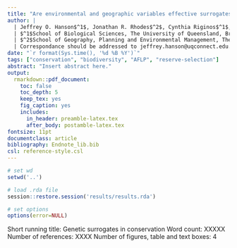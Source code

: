 ```yaml
---
title: "Are environmental and geographic variables effective surrogates for genetic variation in conservation planning?"
author: |
  | Jeffrey O. Hanson$^1$, Jonathan R. Rhodes$^2$, Cynthia Riginos$^1$, Hugh P. Possingham$^1$, Richard A. Fuller$^1$
  | $^1$School of Biological Sciences, The University of Queensland, Brisbane, QLD, Australia
  | $^2$School of Geography, Planning and Environmental Management, The University of Queensland, Brisbane, QLD, Australia
  | Correspondance should be addressed to jeffrey.hanson@uqconnect.edu.au
date: "`r format(Sys.time(), '%d %B %Y')`"
tags: ["conservation", "biodiversity", "AFLP", "reserve-selection"]
abstract: "Insert abstract here."
output:
  rmarkdown::pdf_document:
    toc: false
    toc_depth: 5
    keep_tex: yes
    fig_caption: yes
    includes:
      in_header: preamble-latex.tex
      after_body: postamble-latex.tex
fontsize: 11pt
documentclass: article
bibliography: Endnote_lib.bib
csl: reference-style.csl
---
```


<!-- NOTES -->
<!-- 150 word limit for abstract -->
<!-- 5000 word length limit -->

```r
# set wd
setwd('..')

# load .rda file
session::restore.session('results/results.rda')

# set options
options(error=NULL)
```


<!--  title page -->
Short running title: Genetic surrogates in conservation \newline
Word count: XXXXX \newline
Number of references: XXXX \newline
Number of figures, table and text boxes: 4 \newline

\newpage

<!-- add line numbers -->
\begin{linenumbers}

## Introduction
<!--  main text -->
Biodiversity is under threat. In recent history, many species have gone extinct [@r270; @r272]. Today, thousands of species are listed as endangered or near threatened in the International Union for Conservation of Nature (IUCN) red list (\url{www.iucnredlist.org}). In the near future, species are expected to face even more threats [eg. climate change; @r236; @r243]. In response to this crisis, the overarching aim of conservation is to maximize the long-term persistence of biodiversity [@r255; @r67].

Protected areas are one of the hallmarks of modern conservation [@r440]. They buffer species from anthropogenic impacts and provide places for biodiversity processes to persist (eg. nutrient cycling and water purification). Protected areas also set the stage for direct management actions to enhance species recovery (eg. habitat rehabilitation, translocation, and invasive species management). But the resources available for conservation are limited, and so protected areas must be cost-effective. As a consequence, decision support tools [eg. $\texttt{MARXAN}$; @r22; $\texttt{Zonation}$; @r429] are used to identify cost-effective plans for protected areas (prioritizations). These tools typically estimate the benefit that a given species receives from a given prioritization based on the proportion of its range that is secured (eg. using targets). However, the true benefit of a given prioritization is dependent on many additional factors that are not used to inform the reserve selection process.

Protected areas must preserve intra-specific genetic variation to maximize species recovery [@r67; @r3; @r61]. This variation can be classified as either adaptive or neutral [reviewed in @r????]. Adaptive genetic variation is associated with loci currently under selection. By preserving existing patterns of adaptive variation, protected areas can ensure that populations with particularly beneficial adaptations are not lost [@r3]. In contrast, neutral genetic variation is associated with loci that are not under natural selection. Neutral variation often reflects the evolutionary history of different populations. By preserving existing patterns of neutral variation, protected areas can secure different genetic lineages and avoid the adverse effects of low genetic diversity [eg. inbreeding depression; @r67]. However, genetic data requires considerable investment to obtain and analyze. As a consequence, conservation planners do not typically use genetic data to inform prioritizations [@r61]. Thus many prioritizations may fail to capture species' intra-specific genetic variation, and ultimately fail to deliver conservation outcomes.

In light of this problem, conservation scientists have been investigating surrogates for genetic variation to generate better prioritizations--but without the overheads associated with genetic data. Since adaptive genetic variation is ultimately driven by selection pressures, conservation planners have used the distribution of likely selection pressures. For instance, environmental variation such as local habitat type [@r247] and climate [@r2] have been used to guide the reserve selection process. While such variables have been used to detect and verify adaptive genetic variation [eg. @r475; @r455], the effectiveness of prioritizations based on such surrogates remains unverified. 

On the other hand, neutral genetic variation arises a reduction in gene flow between individuals. By modeling the connectivity between areas, a function of gene flow, conservation scientists have explored the effectiveness of surrogates for neutral genetic variation. For instance, the isolation by distance theory [IBD; @r259] predicts that populations further apart will have reduced connectivity, and in turn exchange less genetic material. The use of geographic distance-based surrogates has been found to improve prioritizations in an island network [@r200]. However this remains untested in spatially contiguous systems where connectivity is complicated by additional factors [eg. terrain; eg. @r474]--the systems commonly featured in real-world conservation planning exercises. Before conservation planners can reliably use surrogates for genetic data in conservation planning, the effectiveness of these surrogates needs to be verified. Otherwise, if these surrogates are ineffective, conservation planners may waste precious resources on places with little benefit. 

Our overarching aim was to investigate the effectiveness of environmental and geographic surrogates for adaptive neutral genetic variation in the context of conservation planning. First, we aimed to understand the relationship between the surrogate targets used to generate a prioritization and the proportion of genetic variation secured in the prioritization. Second, we aimed to determine if the addition of surrogate-based targets in more realistic conservation planning scenarios would result in prioritizations that secured substantially more genetic variation. If these surrogates can be shown to improve the intra-specific genetic variation captured in a prioritization, then conservation planners may use these surrogates when genetic data is not available, and in turn deliver more effective protected areas.

## Methods
### Study system
To address the aims of the study, we utilized species distribution and genomic data collected by the IntraBioDiv project [@r451; see @r452 for methodological details]. This dataset was particularly well suited; it provides spatially explicit genomic data for a multitude of species across a broad geographic area over large environmental gradients. As part of this project, data were collected for 27 alpine plant species were across the European Alps according to a grid (22.3 km $\times$ 25 km; Figure S1). Briefly, in every second cell, plant samples were collected from three individuals for each species present inside the cell. Cells that did not contain any plant samples were omitted from our analysis. Samples were genotyped using amplified fragment length polymorphisms [AFLP; @r453]. Matrices denoting the presence/absence of polymorphisms at loci were constructed independently for each species. Thus for each second grid cell, for each of the species in the grid cell, the dataset contains information describing the genomic variation of individuals inside the grid cell. We used these grid cells as planning units to develop prioritizations to investigate the effectiveness of surrogates for the (AFLP) genetic variation. The majority of our analyses described hereafter were performed using the \texttt{R} software package [version `r paste0(version$major, '.', version$minor)`; @r192].

### Landscape data
We aimed to investigate the effectiveness of climatic and geographic surrogates. To describe the location of each grid cell, we projected the grid into an equi-distant coordinate system ($\texttt{ESRI:102031}$), calculated their centroids, and extracted its two-dimensional coordinates. To describe the climatic variation among each cell, we obtained 19 bioclimatic variables [approx. 1 km resolution; @r33]. These layers and the grid cells were projected into an equal-area coordinate system ($\texttt{ESRI:102014}$). The bioclimatic variables were clipped to the extent of the grid and subject to a principle components analysis (PCA; using ArcMap version 10.2.2; Table S1). The first two principle components (PCs) cumulatively explained `r round(pca.DF[[4]][2],1)` % of the variation and were used to generate two new layers. We calculated the average value for each PC layer in each grid cell, and used these values to characterize the main themes of climatic variation among the grid cells (Figure S2). To examine if the influence of opportunity cost, we calculated the total human population density inside each planning unit (obtained at 1 km resolution from the Global Rural-Urban Mapping Project; GRUMP V1; @r472).

### Outlier locus detection
To investigate the effectiveness of the surrogates for adaptive and neutral genetic variation, we first need to identify which of the sampled loci--if any--were under selection for each species. We used outlier locus detection methods [evaluated in @r454] to achieve this. The basic premise underpinning these analyses is that neutral loci are expected to exhibit a specific level of variation among populations ($F_{st}$), and loci that deviate from this expectation should be under selection. The advantage of these methods--in contrast with environmental association analyses [eg. r@475]--is that they do not use environmental data to identify loci under selection, which would have biased our analysis. In an earlier study, Bothwell _et al._ [-@r455] applied such outlier detection methods to one of the species in this dataset (_Getiana nivalis_). Here, we adopted a similar methodology and applied it to each of the 27 species in the dataset.

First, we grouped individuals into genetic lineages for each species. The purpose of this step was to avoid misclassifying loci as adaptive. We used discriminant analyses of principle components [DAPC; @r467] to assign individuals to populations [implemented in $\texttt{adegenet}$ R package; @r468]. Briefly, for each species, we transformed the binary loci data using a principle components analysis (PCA) and obtained the principle components required to explain at least `r adegenet.params.LST[[MODE]]$perc.pca` % variation. We subject these components to multiple \textit{k}-means clustering models with varying numbers of assumed populations (\textit{k} = 1--`r adegenet.params.LST[[MODE]]$max.n.clust`; `r adegenet.params.LST[[MODE]]$n.iter` iterations; `r adegenet.params.LST[[MODE]]$n.start` random starts). We then  applied Ward's clustering method to the Bayesian Information Criterion (BIC) statistics associated with each model to partition the models into two groups, and selected the model before the first group switch (as recommended in the \texttt{adegenet} manual; Figure S4). The populations memberships associated with these models were used for subsequent analysis (Figure S5).

We identified loci under selection. For each species, we ran $\texttt{Bayescan}$ [version 2.1; @r456] using the population memberships identified in the previous analysis (1:1 prior odds; `r bayescan.params.LST[[MODE]]$nbp` pilot runs; `r bayescan.params.LST[[MODE]]$burn` burn-in iterations; `r bayescan.params.LST[[MODE]]$n` post-burn-in iterations thinned by `r bayescan.params.LST[[MODE]]$thin` iterations; Table S2). To avoid false-positive, we omitted loci where the global frequency of the minor allele was $\geq 0.05$ (following guidelines in the $\texttt{Bayescan}$ manual). We ran `r bayescan.params.LST[[MODE]]$reps` replicates per species using a suitable false discovery rate to ensure convergence [FDR $\leq `r bayescan.params.LST[[MODE]]$fdr`$; @r466]. 

After classifying loci as adaptive or neutral, we mapped the main gradients of the adaptive (if detected) and neutral genetic variation for each species (Figures S6--S32). For each species, for each type of genetic variation detected, we used Gower distances [@r464] to express the genomic differences between individuals [using the $\texttt{cluster}$ R package to accommodate sparsity; @r457]. These distances were subject to multiple non-metric multi-dimensional scaling analyses [NMDS; implemented in the $\texttt{vegan}$ R package; @r458] using the minimum number of dimensions required to achieve an adequate stress value  ($\leq$ `r nmds.params.LST[[MODE]]$max.stress`; `r nmds.params.LST[[MODE]]$trymax` random starts for all models; Table S3). Since each grid cell had up to three samples per species, we used the average of the ordinated values associated with the samples in each grid cell to summarize the typical genetic characteristics of individuals in the cells.

### Prioritizations
We used the unreliable representative and adequate prioritization (URAP) formulation of the reserve selection problem [@r465]. This formulation can identify the minimum number of planning units required to preserve a proportion of the species' range as well as a proportion of the species' variation using an attribute space [_sensu_ @r465]. We treated the genomic and surrogate variables as distinct attribute spaces. We set the demand points for each species and its attribute space using the values associated with the planning units. For every prioritization we generated, we calculated the proportion of the adaptive (if detected) and neutral genetic variation that every prioritization secured to assess its performance. We solved all reserve selection problems to within `r (gurobi.params.LST[[MODE]]$MIPGap*100)` % of optimality using the $\texttt{rapr}$ R package [@r465] and $\texttt{Gurobi}$ [@r463].

To understand the relationship between the surrogate-based targets used to generate a prioritizations and the amount of genetic variation secured, we generated a collection of single-species prioritizations. For each species, we generated two sets of prioritizations using increasing environmental and geographic-based targets (respectively). Prioritizations were generated using surrogate-based targets ranging from `r (min(rapr.params.LST[[MODE]]$correlation.surrogate.targets)*100)` % and `r (max(rapr.params.LST[[MODE]]$correlation.surrogate.targets)*100)` % in increments of `r diff(rapr.params.LST[[MODE]]$correlation.surrogate.targets[1:2])*100` %. None of these prioritizations contained any amount-based targets. 

To determine if the use of surrogate-based targets can actually improve prioritizations in real-world conservation planning scenarios, we used three scenarios with increasing levels of complexity. To assess the benefits of surrogate-based targets under the simplest of circumstances, our first scenario involved generating single-species prioritizations for each species. Most large-scale prioritizations involve a comprehensive set of species, and in turn, may secure a greater proportion of intra-specific genetic variation. Our second scenario involved generating multi-species prioritizations. Finally, most large-scale prioritizations also explicitly consider opportunity cost to ensure prioritizations are cost-effective. Our third scenario involved generating multi-species prioritizations that satisfied targets for minimal opportunity cost.

For each scenario, we generated three types of prioritizations. We generated prioritizations using only amount-based, both amount- and surrogate-based targets, and both amount- and genetic-based targets. The purely amount-based prioritizations represented those typically generated in conservation planning exercises and serve as our baseline. We used `r (rapr.params.LST[[MODE]]$amount.target*100)` % amount-based targets in all prioritizations to ensure an adequate proportion of habitat was secured for each species [@rXXX]. We set surrogate- and genetic-based targets as `r (rapr.params.LST[[MODE]]$surrogate.target*100)` % to ensure that most of the repsective variation was secured for each species. To accomodate variation in the high number of optimal solutions for the single-species amount-based prioritizations, we generated `r (rapr.params.LST[[MODE]]$amount.replicates)` replicate prioritizations. Since all other contexts were likely to be associated with a single optimal solution, we used only a single replicate.

## Statistical analysis
We investigated the effectiveness of prioritizations generated using surrogate-based targets using generalized linear mixed-effects models [GLMMs; using the $\texttt{lme4}$ R package; @r469]. All models were fit to the proportion of genetic variation that prioritizations secured using a logit link. To understand the relationship between the surrogate-based target used to generate a prioritization and how much genetic variation the resulting prioritization secured, we fit a full model containing a continuous quadratic predictor variable for the surrogate target used to generate the prioritization, a categorical variable indicating the type of genetic variation, and a variable for the interaction between the previous variables. This model contained random effects for both the intercept and the predictor variables to accommodate variation between species. To determine if surrogate-based targets improved the effectiveness of prioritizations under different scenarios, we fit a full model containing categorical variables indicating the scenario used to generate the prioritization, the combination of targets used to generate the prioritizations, and the type of genetic variation measured. This model contained intercept-only random effects. Both models were subject to step-wise term deletion routines using likelihood ratio tests (LRT) to assess significance (terms were retained when $P < 0.05$). Finally, we conducted a post-hoc analysis using Tukey contrasts with a Bonferroni correction [using the $\texttt{multcomp}$ R package; @r470].

## Results
<!-- Surrogacy analysis -->
Prioritizations generated using greater environmental and geographic surrogate-based targets were found to secure greater proportions of adaptive and neutral genetic variation (Figure 1). The proportion of genetic variation that these prioritizations secured was substantially more than the genetic variation secured by randomly generated prioritizations (`r xxx`). Generally, prioritizations needed to capture at least `r xxx` % of the environmental and geographic surrogates to secure 90 % of the species' genetic variation. Additionally, we detected differences in the effectiveness of the environmental and geographic surrogates (`r xxxx`). Increases in environmental surrogate-based targets resulted prioritizations that secured more adaptive genetic variation, than geographic surrogate-based targets for neutral variation. These results demonstrate that environmental and geographic variables are effective surrogates for genetic variation.

<!-- Scenario analysis -->
The addition of environmental and geographic surrogate-based targets to amount-based targets was not found to substantially improve the effectiveness of prioritizations under any of the scenarios (Figure 2). No significant differences were detected between prioritizations generated using different combinations of targets (${\chi^{2}}_{`r `,`r `} = `r `$, $P `r `$), or under any of the different scenarios (${\chi^{2}}_{`r `,`r `} = `r `$, $P `r `$). The only difference was that the inclusion of surrogate-based targets tended to result in prioritizations that secured slightly more adaptive than neutral genetic variation. Under the simplest of circumstances, the single-species amount-based prioritizations secured most of the species' adaptive (mean `r ` \pm `r `) and neutral (mean `r ` \pm `r `) genetic variation. These proportions were not significantly different to those associated with prioritizations generated using additional surrogate-based targets ($Z = `r `$, $P `r `$) or genetic-based targets ($Z = `r `$, $P `r `$). We found similar patterns in the multi-species scenario () and the multi-species with opportunity cost scenario (). Although the prioritizations had similar levels of performance, there were different in the their spatial distributions (Figure 3). In particular, the inclusion of cost data in the multi-species prioritizations had the effect of concentrating conservation effort towards areas with higher elevation. Overall, these results suggest that while environmental and geographic surrogate variables are effective surrogates, they are not needed to generate prioritizations that secure most of the intra-specific genetic variation.

## Discussion
We aimed to investigate the effectiveness of environmental and geographic surrogates for genetic variation in conservation planning. This study is the first to empirically test this using a realistic system. We found that the inclusion of environmental and geographic surrogates in single-species prioritizations significantly improved the proportion of intra-specific genetic variation they secured. But we also found that the same surrogates did little to improve the multi-species prioritizations. Our results suggest that conservation planners can use a comprehensive set of species to secure a sufficient proportion of their intra-specific genetic variation. 

### Single + multi-species analysis
* summarize results

* compare + contrast with other papers

* implication of results

### Correlation analysis
* summarize results

* compare + contrast with other papers

* implication of results

### Limitations/Future directions
We wish to alert practitioners to several limitations associated with our analysis. First, the size of the planning units we used (23 \times 25 km) is much larger than typically used in conservation planning scenarios (approx. 1--5 km^2). We used this resolution because the genetic data was collected at this scale. Whilst we could have interpolated the genetic data to a finer resolution and used smaller planning units, this would have biased our analysis because the surrogate variables are spatially auto-correlated. Second, we used geographic distances as surrogates for connectivity between planning units. Although connectivity between areas can be modeled using isolation by resistance measures [@r473] derived from landscape data [eg. @r474], they are unlikely to be of use in broad-scale conservation exercises since they need to be tuned using species-specific parameters. Third, we used AFLP data to characterize the main gradients of genetic variation. Whilst next-generation sequencing provides higher resolution genetic information than AFLP data [reviewed in @rXXX], our methodology would still have utilized only the main gradients of the genetic variation to generate prioritizations in a feasible amount of time. Overall, the limitations associated with this study are relatively minor.

### Concluding remarks
The overarching aim of our study was to investigate the effectiveness of surrogates in conservation planning. We found that environmental and geographic surrogates are effective. However, they seem to be largely unnecessary in conservation planning scenarios because a comprehensive set of species can be used to achieve a similar result. Conservation planners are therefore urged to use a comprehensive set of species in prioritizations--one of the fundamental principles of conservation planning.

## Acknowledgements
JOH is funded by an Australian Postgraduate Award (APA) scholarship. RAF has an Australian Research Council Future Fellowship. This work was supported by the Centre of Excellence for Environmental Decisions (CEED) and the Landscape Ecology and Conservation Group (LEC) at The University of Queensland.

## References

\end{linenumbers}
